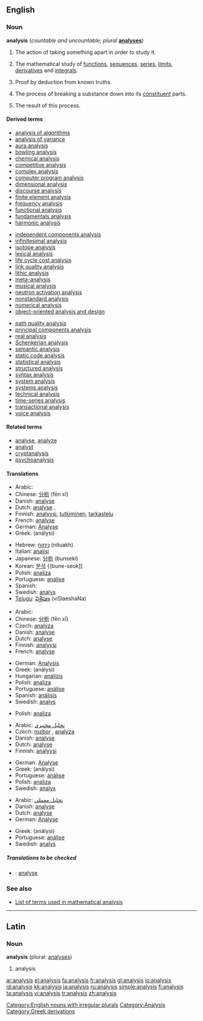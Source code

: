 {{see|Analysis}}
==English==

===Noun===
{{wikipedia}}
'''analysis''' (''countable and uncountable; plural'' '''[[analyses]]''')

# The action of taking something apart in order to study it.
# {{uncountable}} {{math}} The mathematical study of [[function]]s, [[sequence]]s, [[series]], [[limit]]s, [[derivative]]s and [[integral]]s.
# {{logic}} Proof by deduction from known truths.
# {{uncountable}} {{chemistry}} The process of breaking a substance down into its [[constituent]] parts.
# {{countable}} {{chemistry}} The result of this process.

====Derived terms====
<!--See Wikipedia for the meanings of many of these-->
{{top3}}
*[[analysis of algorithms]]<!--in computing-->
*[[analysis of variance]]<!--in statistics-->
*[[aura analysis]]<!--study of bodily auras and energy fields-->
*[[bowling analysis]]<!--in cricket-->
*[[chemical analysis]]
*[[competitive analysis]]<!--in computing-->
*[[complex analysis]]<!--in mathematics-->
*[[computer program analysis]]<!--in computing-->
*[[dimensional analysis]]<!--in physics and engineering-->
*[[discourse analysis]]<!--in linguistics-->
*[[finite element analysis]]<!--in signal processing-->
*[[frequency analysis]]<!--in crytography-->
*[[functional analysis]]<!--in mathematics-->
*[[fundamentals analysis]]<!--in economics-->
*[[harmonic analysis]]<!--in mathematics-->
{{mid3}}
*[[independent components analysis]]<!--in signal processing-->
*[[infinitesimal analysis]]<!--in mathematics-->
*[[isotope analysis]]<!--in archaeology and paleontology-->
*[[lexical analysis]]<!--in computing-->
*[[life cycle cost analysis]]
*[[link quality analysis]]<!--in signal processing-->
*[[lithic analysis]]<!--study of stone tools, in archaeology-->
*[[meta-analysis]]<!--in statistics-->
*[[musical analysis]]<!--in music-->
*[[neutron activation analysis]]<!--in chemistry-->
*[[nonstandard analysis]]<!--in mathematics-->
*[[numerical analysis]]<!--in mathematics-->
*[[object-oriented analysis and design]]<!--in computing-->
{{mid3}}
*[[path quality analysis]]<!--in signal processing-->
*[[principal components analysis]]<!--in signal processing-->
*[[real analysis]]<!--in mathematics-->
*[[Schenkerian analysis]]<!--in music-->
*[[semantic analysis]]<!--in computing-->
*[[static code analysis]]<!--in computing-->
*[[statistical analysis]]<!--in mathematics-->
*[[structured analysis]]<!--in computing-->
*[[syntax analysis]]<!--in computing-->
*[[system analysis]]<!--in electrical engineering-->
*[[systems analysis]]<!--study of large systems-->
*[[technical analysis]]<!--in economics-->
*[[time-series analysis]]<!--in statistics-->
*[[transactional analysis]]<!--in psychotherapy-->
*[[voice analysis]]<!--in linguistics-->
{{bottom}}

====Related terms====
*[[analyse]], [[analyze]]
*[[analyst]]
*[[cryptanalysis]]<!--in crytography-->
*[[psychoanalysis]]

====Translations====
{{trans-top|action of taking something apart to study it}}
*Arabic: {{ARchar|[[تحليل]]}}
*Chinese: [[分析]] (fēn xī)
*Danish: [[analyse#Danish|analyse]] {{c}}
*Dutch: [[analyse#Dutch|analyse]] {{f}}, {{t-|nl|ontleding|f}}
*Finnish: [[analyysi]], [[tutkiminen]], [[tarkastelu]]
*French: [[analyse#French|analyse]] {{f}}
*German: [[Analyse]] {{f}}
*Greek: {{t|el|ανάλυση|f|}} (análysi)
{{trans-mid}}
*Hebrew: [[ניתוח]] (nituakh) {{m}}
*Italian: [[analisi]] {{f}}
*Japanese: [[分析]] (bunseki)
*Korean: [[분석]] {{bune-seok]]
*Polish: [[analiza]] {{f}}
*Portuguese: [[análise]] {{f}}
*Spanish: {{t|es|an&aacute;lisis|m}}
*Swedish: [[analys]] {{c}}
*[[Telugu]]: [[విశ్లేషణ]] (viSlaeshaNa)
{{trans-bottom}}

{{trans-top|in mathematics}}
*Arabic: {{ARchar|[[تحليل رياضي]]}}
*Chinese: [[分析]] (fēn xī)
*Czech: [[analýza]] {{f}}
*Danish: [[analyse#Danish|analyse]] {{c}}
*Dutch: [[analyse#Dutch|analyse]] {{f}}
*Finnish: [[analyysi]]
*French: [[analyse#French|analyse]] {{f}}
{{trans-mid}}
*German: [[Analysis]] {{f}}
*Greek: {{t|el|ανάλυση|f|}} (análysi)
*Hungarian: [[analízis]]
*Polish: [[analiza]] {{f}}
*Portuguese: [[análise]] {{f}}
*Spanish: [[análisis]] {{m}}
*Swedish: [[analys]] {{c}}
{{trans-bottom}}

{{trans-top|proof by deduction from known truths}}
{{trans-mid}}
*Polish: [[analiza]] {{f}}
{{trans-bottom}}

{{trans-top|chemistry: process of breaking a substance down}}
*Arabic: [[تحليل مختبري]]
*Czech: [[rozbor]] {{m}}, [[analýza]] {{f}}
*Danish: [[analyse#Danish|analyse]] {{c}}
*Dutch: [[analyse#Dutch|analyse]] {{f}}
*Finnish: [[analyysi]]
{{trans-mid}}
*German: [[Analyse]] {{f}}
*Greek: {{t|el|ανάλυση|f|}} (análysi)
*Portuguese: [[análise]] {{f}}
*Polish: [[analiza]] {{f}}
*Swedish: [[analys]] {{c}}
{{trans-bottom}}

{{trans-top|chemistry: result of this process}}
*Arabic: [[تحليل معملي]]
*Danish: [[analyse]] {{c}}
*Dutch: [[analyse#Dutch|analyse]] {{f}}
*German: [[Analyse]] {{f}}
{{trans-mid}}
*Greek: {{t|el|ανάλυση|f|}} (análysi)
*Portuguese: [[análise]] {{f}}
*Swedish: [[analys]] {{c}}
{{trans-bottom}}

=====Translations to be checked=====
<!--Remove this section once all of the translations below have been moved into
the tables above.-->
{{checktrans}}
*{{ttbc|Interlingua}}: [[analyse]]

===See also===
*[[:Category:Analysis|List of terms used in mathematical analysis]]

[[Category:English nouns with irregular plurals]]

----

==Latin==

===Noun===
'''analysis''' {{f}} (plural: [[analyses]])

# analysis

[[Category:Analysis]]
[[Category:Greek derivations]]

[[ar:analysis]]
[[el:analysis]]
[[fa:analysis]]
[[fr:analysis]]
[[gl:analysis]]
[[io:analysis]]
[[id:analysis]]
[[kk:analysis]]
[[ja:analysis]]
[[ru:analysis]]
[[simple:analysis]]
[[fi:analysis]]
[[ta:analysis]]
[[vi:analysis]]
[[tr:analysis]]
[[zh:analysis]]